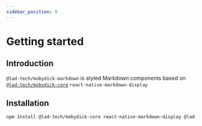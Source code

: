 ```yaml
---
sidebar_position: 0
---
```


# Getting started

## Introduction

`@lad-tech/mobydick-markdown` is styled Markdown components based on [`@lad-tech/mobydick-core`](../core/Introduction) `react-native-markdown-display`

## Installation

```bash
npm install @lad-tech/mobydick-core react-native-markdown-display @lad-tech/mobydick-markdown
```
